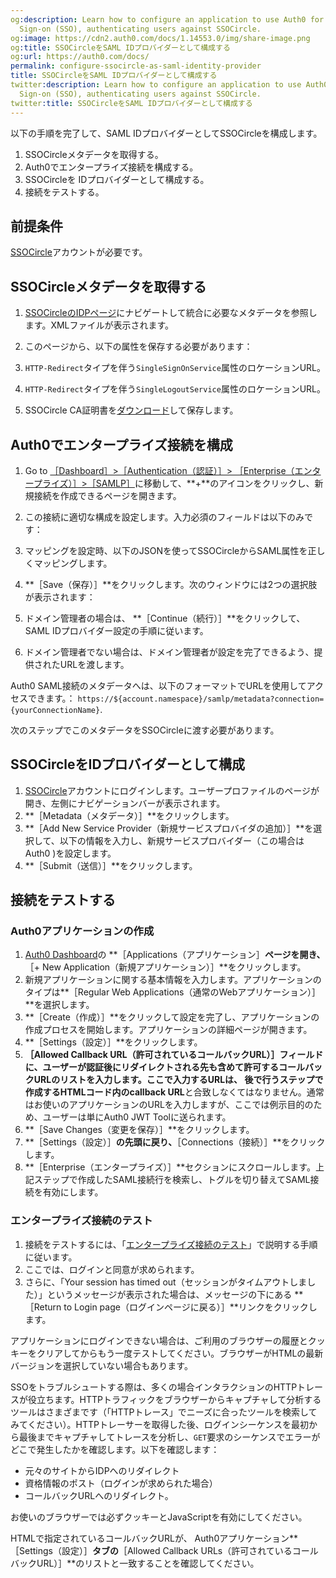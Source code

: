 ```yaml
---
og:description: Learn how to configure an application to use Auth0 for SAML Single
  Sign-on (SSO), authenticating users against SSOCircle.
og:image: https://cdn2.auth0.com/docs/1.14553.0/img/share-image.png
og:title: SSOCircleをSAML IDプロバイダーとして構成する
og:url: https://auth0.com/docs/
permalink: configure-ssocircle-as-saml-identity-provider
title: SSOCircleをSAML IDプロバイダーとして構成する
twitter:description: Learn how to configure an application to use Auth0 for SAML Single
  Sign-on (SSO), authenticating users against SSOCircle.
twitter:title: SSOCircleをSAML IDプロバイダーとして構成する
---
```


以下の手順を完了して、SAML IDプロバイダーとしてSSOCircleを構成します。

1. SSOCircleメタデータを取得する。
2. Auth0でエンタープライズ接続を構成する。
3. SSOCircleを IDプロバイダーとして構成する。
4. 接続をテストする。

## 前提条件

[SSOCircle](https://idp.ssocircle.com/)アカウントが必要です。

## SSOCircleメタデータを取得する

1. [SSOCircleのIDPページ](https://idp.ssocircle.com/)にナビゲートして統合に必要なメタデータを参照します。XMLファイルが表示されます。
2. このページから、以下の属性を保存する必要があります：

1. `HTTP-Redirect`タイプを伴う`SingleSignOnService`属性のロケーションURL。
2. `HTTP-Redirect`タイプを伴う`SingleLogoutService`属性のロケーションURL。
3. SSOCircle CA証明書を[ダウンロード](http://www.ssocircle.com/en/idp-tips-tricks/public-idp-configuration)して保存します。

## Auth0でエンタープライズ接続を構成

1. Go to [［Dashboard］>［Authentication（認証）］> ［Enterprise（エンタープライズ）］>［SAMLP］](%24%7Bmanage_url%7D/#/connections)に移動して、**+**のアイコンをクリックし、新規接続を作成できるページを開きます。
2. この接続に適切な構成を設定します。入力必須のフィールドは以下のみです：
3. マッピングを設定時、以下のJSONを使ってSSOCircleからSAML属性を正しくマッピングします。
4. **［Save（保存）］**をクリックします。次のウィンドウには2つの選択肢が表示されます：

1. ドメイン管理者の場合は、 **［Continue（続行）］**をクリックして、SAML IDプロバイダー設定の手順に従います。
2. ドメイン管理者でない場合は、ドメイン管理者が設定を完了できるよう、提供されたURLを渡します。

Auth0 SAML接続のメタデータへは、以下のフォーマットでURLを使用してアクセスできます。：
`https://${account.namespace}/samlp/metadata?connection={yourConnectionName}`.

次のステップでこのメタデータをSSOCircleに渡す必要があります。

## SSOCircleをIDプロバイダーとして構成

1. [SSOCircle](http://ssocircle.com)アカウントにログインします。ユーザープロファイルのページが開き、左側にナビゲーションバーが表示されます。
2. **［Metadata（メタデータ）］**をクリックします。
3. **［Add New Service Provider（新規サービスプロバイダの追加）］**を選択して、以下の情報を入力し、新規サービスプロバイダー（この場合はAuth0 )を設定します。
4. **［Submit（送信）］**をクリックします。

## 接続をテストする

### Auth0アプリケーションの作成

1. [Auth0 Dashboard](%24%7Bmanage_url%7D)の **［Applications（アプリケーション］**ページを開き、**［+ New Application（新規アプリケーション）］**をクリックします。
2. 新規アプリケーションに関する基本情報を入力します。アプリケーションのタイプは**［Regular Web Applications（通常のWebアプリケーション）］**を選択します。
3. **［Create（作成）］**をクリックして設定を完了し、アプリケーションの作成プロセスを開始します。アプリケーションの詳細ページが開きます。
4. **［Settings（設定）］**をクリックします。
5. **［Allowed Callback URL（許可されているコールバックURL）］**フィールドに、ユーザーが認証後にリダイレクトされる先も含めて許可するコールバックURLのリストを入力します。ここで入力するURLは、 後で行うステップで作成するHTMLコード内の**callback URL**と合致しなくてはなりません。通常はお使いのアプリケーションのURLを入力しますが、ここでは例示目的のため、ユーザーは単にAuth0 JWT Toolに送られます。
6. **［Save Changes（変更を保存）］**をクリックします。
7. **［Settings（設定）］**の先頭に戻り、**［Connections（接続）］**をクリックします。
8. **［Enterprise（エンタープライズ）］**セクションにスクロールします。上記ステップで作成したSAML接続行を検索し、トグルを切り替えてSAML接続を有効にします。

### エンタープライズ接続のテスト

1. 接続をテストするには、「[エンタープライズ接続のテスト](/connections/test-enterprise-connections)」で説明する手順に従います。
2. ここでは、ログインと同意が求められます。
3. さらに、「Your session has timed out（セッションがタイムアウトしました）」というメッセージが表示された場合は、メッセージの下にある **［Return to Login page（ログインページに戻る）］**リンクをクリックします。

アプリケーションにログインできない場合は、ご利用のブラウザーの履歴とクッキーをクリアしてからもう一度テストしてください。ブラウザーがHTMLの最新バージョンを選択していない場合もあります。

SSOをトラブルシュートする際は、多くの場合インタラクションのHTTPトレースが役立ちます。HTTPトラフィックをブラウザーからキャプチャして分析するツールはさまざまです（「HTTPトレース」でニーズに合ったツールを検索してみてください）。HTTPトレーサーを取得した後、ログインシーケンスを最初から最後までキャプチャしてトレースを分析し、`GET`要求のシーケンスでエラーがどこで発生したかを確認します。以下を確認します：

* 元々のサイトからIDPへのリダイレクト
* 資格情報のポスト（ログインが求められた場合）
* コールバックURLへのリダイレクト。

お使いのブラウザーでは必ずクッキーとJavaScriptを有効にしてください。

HTMLで指定されているコールバックURLが、 Auth0アプリケーション**［Settings（設定）］**タブの**［Allowed Callback URLs（許可されているコールバックURL）］**のリストと一致することを確認してください。